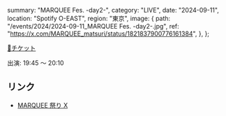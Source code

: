   summary: "MARQUEE Fes. -day2-",
  category: "LIVE",
  date: "2024-09-11",
  location: "Spotify O-EAST",
  region: "東京",
  image: {
    path: "/events/2024/2024-09-11_MARQUEE Fes. -day2-.jpg",
    ref: "https://x.com/MARQUEE_matsuri/status/1821837900776161384",
  },
};

[🎫チケット](https://eplus.jp/marquee-matsuri)

出演: 19:45 ～ 20:10

## リンク

- [MARQUEE 祭り X](https://x.com/MARQUEE_matsuri/status/1821837900776161384)
